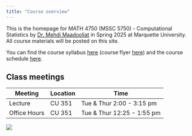 ---
title: "Course overview"
---

This is the homepage for MATH 4750 (MSSC 5750) - Computational Statistics by [Dr. Mehdi Maadooliat](www.mssc.mu.edu/~mehdi) in Spring 2025 at Marquette University. All course materials will be posted on this site.

You can find the course syllabus [here](/course-syllabus.html) (course flyer [here](images/flyer.pdf)) and the course schedule [here](/).

## Class meetings

| Meeting      | Location | Time                       |
|--------------|----------|----------------------------|
| Lecture      | CU 351   | Tue & Thur 2:00 - 3:15 pm  |
| Office Hours | CU 351   | Tue & Thur 12:25 - 1:55 pm |

![](images/flyer.png)
